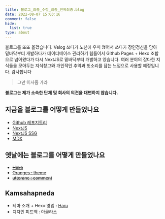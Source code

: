 ```yaml
---
title: 블로그_최종_수정_최종_진짜최종.blog
date: 2022-08-07 15:03:16
comment: false
hide:
  list: true
type: about
---
```


블로그를 또또 옮겼습니다.
Velog 쓰다가 노션에 우피 얹어서 쓰다가 장인정신을 담아 밑바닥부터 개발하다가 데이터베이스 관리하기 힘들어서 Github Pages + Hexo 조합으로 넘어왔다가 다시 NextJS로 밑바닥부터 개발하고 있습니다.
여러 분야의 잡다한 지식들을 모아두는 지식창고와 개인적인 추억과 헛소리를 담는 느낌으로 사용할 예정입니다.
감사합니다

> 그만 이사좀 가라

**블로그는 제가 소속한 단체 및 회사의 의견을 대변하지 않습니다.**

## 지금을 블로그를 어떻게 만들었나요
* [Github 레포지토리](https://github.com/KimPinot/new-blog)
* [NextJS](https://nextjs.org/)
* [NextJS SSG](https://nextjs.org/)
* [MDX](https://nextjs.org/docs/basic-features/pages)

## 옛날에는 블로그를 어떻게 만들었나요
* ~~[Hexo](https://hexo.io)~~
* ~~[Oranges : theme](https://github.com/zchengsite/hexo-theme-oranges)~~
* ~~[utteranc : comment](https://utteranc.es/)~~

## Kamsahapneda
* 테마 소개 + Hexo 영업 : [Haru](https://haru.run)
* 디자인 피드백 : 아글라스
